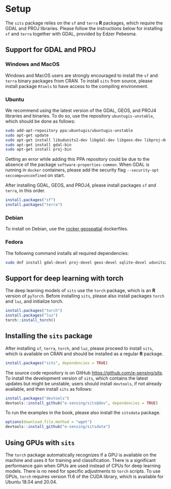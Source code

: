 # Setup {.unnumbered}

The `sits` package relies on the `sf` and `terra` **R** packages, which require the GDAL and PROJ libraries. Please follow the instructions below for installing `sf` and `terra` together with GDAL, provided by Edzer Pebesma.

## Support for GDAL and PROJ {.unnumbered}

### Windows and MacOS {.unnumbered}

Windows and MacOS users are strongly encouraged to install the `sf` and `terra` binary packages from CRAN. To install `sits` from source, please install package `Rtools` to have access to the compiling environment.

### Ubuntu {.unnumbered}

We recommend using the latest version of the GDAL, GEOS, and PROJ4 libraries and binaries. To do so, use the repository `ubuntugis-unstable`, which should be done as follows:

``` sh
sudo add-apt-repository ppa:ubuntugis/ubuntugis-unstable
sudo apt-get update
sudo apt-get install libudunits2-dev libgdal-dev libgeos-dev libproj-dev 
sudo apt-get install gdal-bin
sudo apt-get install proj-bin
```

Getting an error while adding this PPA repository could be due to the absence of the package `software-properties-common`. When GDAL is running in `docker` containers, please add the security flag `--security-opt seccomp=unconfined` on start. 

After installing GDAL, GEOS, and PROJ4, please install packages `sf` and `terra`, in this order.

```r
install.packages("sf")
install.packages("terra")
```


### Debian{-}

To install on Debian, use the [rocker geospatial](https://github.com/rocker-org/geospatial) dockerfiles. 

### Fedora {.unnumbered}

The following command installs all required dependencies:

``` sh
sudo dnf install gdal-devel proj-devel geos-devel sqlite-devel udunits2-devel
```

## Support for deep learning with torch {.unnumbered}

The deep learning models of `sits` use the `torch` package, which is an **R** version of `pyTorch`. Before installing `sits`, please also install packages `torch` and `luz`, and initialize torch. 

```r
install.packages("torch")
install.packages("luz")
torch::install_torch()
```


## Installing the `sits` package {.unnumbered}

After installing `sf`, `terra`, `torch`, and `luz`, please proceed to install `sits`,  which is available on CRAN and should be installed as a regular **R** package.

```r
install.packages("sits", dependencies = TRUE)
```

The source code repository is on GitHub <https://github.com/e-sensing/sits>. To install the development version of `sits`, which contains the latest updates but might be unstable, users should install `devtools`, if not already available, and then install `sits` as follows:

```r
install.packages("devtools")
devtools::install_github("e-sensing/sits@dev", dependencies = TRUE)
```

To run the examples in the book, please also install the `sitsdata` package.

```r
options(download.file.method = "wget")
devtools::install_github("e-sensing/sitsdata")
```


## Using GPUs with `sits` {.unnumbered}

The `torch` package automatically recognizes if a GPU is available on the machine and uses it for training and classification. There is a significant performance gain when GPUs are used instead of CPUs for deep learning models. There is no need for specific adjustments to `torch` scripts.  To use GPUs, `torch` requires version 11.6 of the CUDA library, which is available for Ubuntu 18.04 and 20.04. 
 
